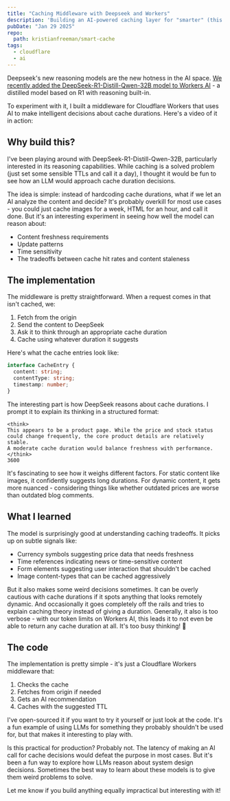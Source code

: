 ```yaml
---
title: "Caching Middleware with Deepseek and Workers"
description: 'Building an AI-powered caching layer for "smarter" (this is questionable) content delivery'
pubDate: "Jan 29 2025"
repo:
  path: kristianfreeman/smart-cache
tags:
  - cloudflare
  - ai
---
```


Deepseek's new reasoning models are the new hotness in the AI space. [We recently added the DeepSeek-R1-Distill-Qwen-32B model to Workers AI](https://x.com/CloudflareDev/status/1884324381155025017) - a distilled model based on R1 with reasoning built-in. 

To experiment with it, I built a middleware for Cloudflare Workers that uses AI to make intelligent decisions about cache durations. Here's a video of it in action:

<Tweet id="https://x.com/kristianf_/status/1884344684123938816" theme="dark" />

## Why build this?

I've been playing around with DeepSeek-R1-Distill-Qwen-32B, particularly interested in its reasoning capabilities. While caching is a solved problem (just set some sensible TTLs and call it a day), I thought it would be fun to see how an LLM would approach cache duration decisions.

The idea is simple: instead of hardcoding cache durations, what if we let an AI analyze the content and decide? It's probably overkill for most use cases - you could just cache images for a week, HTML for an hour, and call it done. But it's an interesting experiment in seeing how well the model can reason about:

- Content freshness requirements
- Update patterns
- Time sensitivity
- The tradeoffs between cache hit rates and content staleness

## The implementation

The middleware is pretty straightforward. When a request comes in that isn't cached, we:
1. Fetch from the origin
2. Send the content to DeepSeek
3. Ask it to think through an appropriate cache duration
4. Cache using whatever duration it suggests

Here's what the cache entries look like:

```typescript
interface CacheEntry {
  content: string;
  contentType: string;
  timestamp: number;
}
```

The interesting part is how DeepSeek reasons about cache durations. I prompt it to explain its thinking in a structured format:

```
<think>
This appears to be a product page. While the price and stock status
could change frequently, the core product details are relatively stable.
A moderate cache duration would balance freshness with performance.
</think>
3600
```

It's fascinating to see how it weighs different factors. For static content like images, it confidently suggests long durations. For dynamic content, it gets more nuanced - considering things like whether outdated prices are worse than outdated blog comments.

## What I learned

The model is surprisingly good at understanding caching tradeoffs. It picks up on subtle signals like:
- Currency symbols suggesting price data that needs freshness
- Time references indicating news or time-sensitive content
- Form elements suggesting user interaction that shouldn't be cached
- Image content-types that can be cached aggressively

But it also makes some weird decisions sometimes. It can be overly cautious with cache durations if it spots anything that looks remotely dynamic. And occasionally it goes completely off the rails and tries to explain caching theory instead of giving a duration. Generally, it also is too verbose - with our token limits on Workers AI, this leads it to not even be able to return any cache duration at all. It's too busy thinking! 🤦

## The code

The implementation is pretty simple - it's just a Cloudflare Workers middleware that:
1. Checks the cache
2. Fetches from origin if needed
3. Gets an AI recommendation
4. Caches with the suggested TTL

I've open-sourced it if you want to try it yourself or just look at the code. It's a fun example of using LLMs for something they probably shouldn't be used for, but that makes it interesting to play with.

Is this practical for production? Probably not. The latency of making an AI call for cache decisions would defeat the purpose in most cases. But it's been a fun way to explore how LLMs reason about system design decisions. Sometimes the best way to learn about these models is to give them weird problems to solve.

Let me know if you build anything equally impractical but interesting with it!

